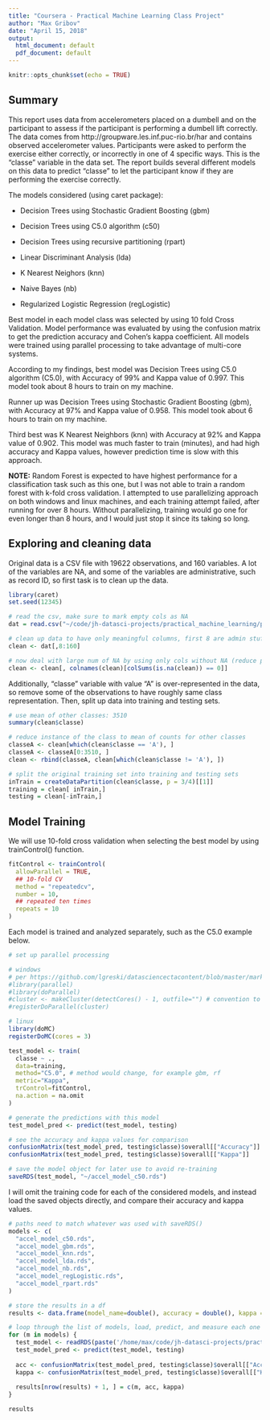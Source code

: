 ```yaml
---
title: "Coursera - Practical Machine Learning Class Project"
author: "Max Gribov"
date: "April 15, 2018"
output:
  html_document: default
  pdf_document: default
---
```


```r
knitr::opts_chunk$set(echo = TRUE)
```

## Summary
This report uses data from accelerometers placed on a dumbell and on the participant to assess if the participant is performing a dumbell lift correctly. The data comes from http://groupware.les.inf.puc-rio.br/har and contains observed accelerometer values. Participants were asked to perform the exercise either correctly, or incorrectly in one of 4 specific ways. This is the "classe" variable in the data set. The report builds several different models on this data to predict "classe" to let the participant know if they are performing the exercise correctly.

The models considered (using caret package): 

* Decision Trees using Stochastic Gradient Boosting (gbm)

* Decision Trees using C5.0 algorithm (c50)

* Decision Trees using recursive partitioning (rpart) 

* Linear Discriminant Analysis (lda)

* K Nearest Neighors (knn)

* Naive Bayes (nb)

* Regularized Logistic Regression (regLogistic)

Best model in each model class was selected by using 10 fold Cross Validation. Model performance was evaluated by using the confusion matrix to get the prediction accuracy and Cohen's kappa coefficient. All models were trained using parallel processing to take advantage of multi-core systems.

According to my findings, best model was Decision Trees using C5.0 algorithm (C5.0), with Accuracy of 99% and Kappa value of 0.997. This model took about 8 hours to train on my machine.

Runner up was Decision Trees using Stochastic Gradient Boosting (gbm), with Accuracy at 97% and Kappa value of 0.958. This model took about 6 hours to train on my machine. 

Third best was K Nearest Neighbors (knn) with Accuracy at 92% and Kappa value of 0.902. This model was much faster to train (minutes), and had high accuracy and Kappa values, however prediction time is slow with this approach.

**NOTE:** Random Forest is expected to have highest performance for a classification task such as this one, but I was not able to train a random forest with k-fold cross validation. I attempted to use parallelizing approach on both windows and linux machines, and each training attempt failed, after running for over 8 hours. Without parallelizing, training would go one for even longer than 8 hours, and I would just stop it since its taking so long. 


## Exploring and cleaning data

Original data is a CSV file with 19622 observations, and 160 variables. A lot of the variables are NA, and some of the variables are administrative, such as record ID, so first task is to clean up the data. 

```r
library(caret)
set.seed(12345)

# read the csv, make sure to mark empty cols as NA
dat = read.csv("~/code/jh-datasci-projects/practical_machine_learning/pml-training.csv", na.strings=c("","NA"))

# clean up data to have only meaningful columns, first 8 are admin stuff
clean <- dat[,8:160]

# now deal with large num of NA by using only cols without NA (reduce predictors to 53)
clean <- clean[, colnames(clean)[colSums(is.na(clean)) == 0]]
```

Additionally, "classe" variable with value "A" is over-represented in the data, so remove some of the observations to have roughly same class representation. Then, split up data into training and testing sets.

```r
# use mean of other classes: 3510
summary(clean$classe)

# reduce instance of the class to mean of counts for other classes
classeA <- clean[which(clean$classe == 'A'), ]
classeA <- classeA[0:3510, ]
clean <- rbind(classeA, clean[which(clean$classe != 'A'), ])

# split the original training set into training and testing sets
inTrain = createDataPartition(clean$classe, p = 3/4)[[1]]
training = clean[ inTrain,]
testing = clean[-inTrain,]
```


## Model Training

We will use 10-fold cross validation when selecting the best model by using trainControl() function.

```r
fitControl <- trainControl(
  allowParallel = TRUE, 
  ## 10-fold CV
  method = "repeatedcv",
  number = 10,
  ## repeated ten times
  repeats = 10
)
```

Each model is trained and analyzed separately, such as the C5.0 example below.

```r
# set up parallel processing 

# windows
# per https://github.com/lgreski/datasciencectacontent/blob/master/markdown/pml-randomForestPerformance.md
#library(parallel)
#library(doParallel)
#cluster <- makeCluster(detectCores() - 1, outfile="") # convention to leave 1 core for OS
#registerDoParallel(cluster)

# linux
library(doMC)
registerDoMC(cores = 3)

test_model <- train(
  classe ~ ., 
  data=training, 
  method="C5.0", # method would change, for example gbm, rf 
  metric="Kappa",
  trControl=fitControl, 
  na.action = na.omit
)

# generate the predictions with this model
test_model_pred <- predict(test_model, testing)

# see the accuracy and kappa values for comparison
confusionMatrix(test_model_pred, testing$classe)$overall[["Accuracy"]]
confusionMatrix(test_model_pred, testing$classe)$overall[["Kappa"]]

# save the model object for later use to avoid re-training
saveRDS(test_model, "~/accel_model_c50.rds")
```

I will omit the training code for each of the considered models, and instead load the saved objects directly, and compare their accuracy and kappa values.

```r
# paths need to match whatever was used with saveRDS()
models <- c(
  "accel_model_c50.rds",
  "accel_model_gbm.rds",
  "accel_model_knn.rds",
  "accel_model_lda.rds",
  "accel_model_nb.rds",
  "accel_model_regLogistic.rds",
  "accel_model_rpart.rds"
)

# store the results in a df
results <- data.frame(model_name=double(), accuracy = double(), kappa = double())

# loop through the list of models, load, predict, and measure each one
for (m in models) {
  test_model <- readRDS(paste('/home/max/code/jh-datasci-projects/practical_machine_learning/', m, sep=''))
  test_model_pred <- predict(test_model, testing)
  
  acc <- confusionMatrix(test_model_pred, testing$classe)$overall[["Accuracy"]]
  kappa <- confusionMatrix(test_model_pred, testing$classe)$overall[["Kappa"]]
  
  results[nrow(results) + 1, ] = c(m, acc, kappa)
}

results
```

